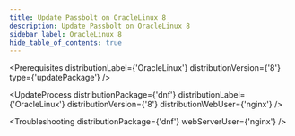 ```yaml
---
title: Update Passbolt on OracleLinux 8
description: Update Passbolt on OracleLinux 8
sidebar_label: OracleLinux 8
hide_table_of_contents: true
---
```



<Prerequisites
  distributionLabel={'OracleLinux'}
  distributionVersion={'8'}
  type={'updatePackage'}
/>

<UpdateProcess 
  distributionPackage={'dnf'}
  distributionLabel={'OracleLinux'}
  distributionVersion={'8'} 
  distributionWebUser={'nginx'}
/>

<Troubleshooting distributionPackage={'dnf'} webServerUser={'nginx'} />

<InCaseOfIssues />